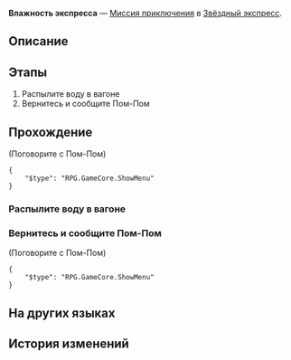 {{Дополнить|Диалоги.}}
{{Миссия Инфобокс
|id              = 4050027
|Название        = 
|Изображение     = Миссия Освоения Влажность экспресса.png
|Тип             = Миссия приключения
|События         = 
|Глава           = 
|Условия         = 
|Персонажи       = Первопроходец; Пом-Пом
|СтартЛокация    = [[Звёздный экспресс]] — [[Общий вагон]]
|Локации         = Общий вагон
|Предыдущая      = 
|Следующая       = 
|Награды         = Разрежённый эфир*2; Meteoric Alloy*1; Кредиты*8 000
}}
'''Влажность экспресса''' — [[Миссия приключения]] в [[Звёздный экспресс]].

==Описание==
{{Описание|<!--официальное описание из Перекрёстка судеб-->}}

==Этапы==
# Распылите воду в вагоне
# Вернитесь и сообщите Пом-Пом

==Прохождение==
{{Дополнить}}



;(Поговорите с Пом-Пом)
<!--Unknown TalkSentence: 405000000-->
<pre>{
	"$type": "RPG.GameCore.ShowMenu"
}</pre>
{{Диалог Конец}}

===Распылите воду в вагоне===
{{Описание миссии|локация=Общий вагон|Увлажнитель воздуха сломался, и Пом-Пом нужна ваша помощь, чтобы распылить воду в вагоне.}}
{{Диалог Начало}}

{{Диалог Конец}}

===Вернитесь и сообщите Пом-Пом===
{{Диалог Начало}}


;(Поговорите с Пом-Пом)
<!--Unknown TalkSentence: 405000000-->
<pre>{
	"$type": "RPG.GameCore.ShowMenu"
}</pre>
{{Диалог Конец}}

==На других языках==
{{На других языках
|en   = Express Humidity
|zhs  = 列车湿度
|zht  = 列車濕度
|ja   = 列車の湿度
|ko   = 열차 습도
|es   = La humedad del Expreso
|fr   = Humidité Express
|ru   = Влажность экспресса
|th   = ความชื้นของรถไฟ
|vi   = Độ Ẩm Đội Tàu
|de   = Express-Luftfeuchte
|id   = Kelembapan Express
|pt   = Umidade Expressa
}}

==История изменений==
{{История изменений|2.7}}
